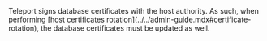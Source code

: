 <Admonition type="note" title="Certificate Rotation">
  Teleport signs database certificates with the host authority. As such,
  when performing [host certificates rotation](../../admin-guide.mdx#certificate-rotation),
  the database certificates must be updated as well.
</Admonition>
